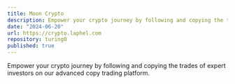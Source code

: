 ```yaml
---
title: Moon Crypto
description: Empower your crypto journey by following and copying the trades of expert investors on our advanced copy trading platform.
date: "2024-06-20"
url: https://crypto.laphel.com
repository: turing0
published: true
---
```


Empower your crypto journey by following and copying the trades of expert investors on our advanced copy trading platform.
